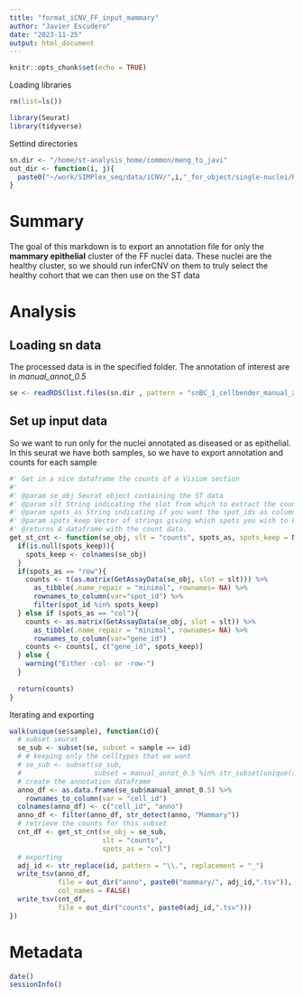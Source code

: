```yaml
---
title: "format_iCNV_FF_input_mammary"
author: "Javier Escudero"
date: "2023-11-25"
output: html_document
---
```


```r
knitr::opts_chunk$set(echo = TRUE)
```

Loading libraries
```r
rm(list=ls())

library(Seurat)
library(tidyverse)
```

Settind directories
```r
sn.dir <- "/home/st-analysis_home/common/meng_to_javi"
out_dir <- function(i, j){
  paste0("~/work/SIMPlex_seq/data/iCNV/",i,"_for_object/single-nuclei/Rezas_manual-annot/ff/",j)
}
```

# Summary
The goal of this markdown is to export an annotation file for only the **mammary epithelial** cluster of the FF nuclei data. These nuclei are the healthy cluster, so we should run inferCNV on them to truly select the healthy cohort that we can then use on the ST data

# Analysis
## Loading sn data
The processed data is in the specified folder. The annotation of interest are in *manual_annot_0.5*
```r
se <- readRDS(list.files(sn.dir , pattern = "snBC_1_cellbender_manual_annot.rds", full.names = TRUE))
```

## Set up input data
So we want to run only for the nuclei annotated as diseased or as epithelial. In this seurat we have both samples, so we have to export annotation and counts for each sample
```r
#' Get in a nice dataframe the counts of a Visium section
#' 
#' @param se_obj Seurat object containing the ST data
#' @param slt String indicating the slot from which to extract the count data (counts/data)
#' @param spots_as String indicating if you want the spot_ids as column or rows
#' @param spots_keep Vector of strings giving which spots you wish to keep.
#' @returns A dataframe with the count data.
get_st_cnt <- function(se_obj, slt = "counts", spots_as, spots_keep = NULL){
  if(is.null(spots_keep)){
    spots_keep <- colnames(se_obj)
  }
  if(spots_as == "row"){
    counts <- t(as.matrix(GetAssayData(se_obj, slot = slt))) %>%
      as_tibble(.name_repair = "minimal", rownames= NA) %>%
      rownames_to_column(var="spot_id") %>%
      filter(spot_id %in% spots_keep)
  } else if (spots_as == "col"){
    counts <- as.matrix(GetAssayData(se_obj, slot = slt)) %>%
      as_tibble(.name_repair = "minimal", rownames= NA) %>% 
      rownames_to_column(var="gene_id")
    counts <- counts[, c("gene_id", spots_keep)]
  } else {
    warning("Either -col- or -row-")
  }
  
  return(counts)
}
```

Iterating and exporting
```r
walk(unique(se$sample), function(id){
  # subset seurat
  se_sub <- subset(se, subset = sample == id)
  # # keeping only the celltypes that we want
  # se_sub <- subset(se_sub, 
  #                  subset = manual_annot_0.5 %in% str_subset(unique(se_sub$manual_annot_0.5), "Mammary epithelial"))
  # create the annotation dataframe
  anno_df <- as.data.frame(se_sub$manual_annot_0.5) %>%
    rownames_to_column(var = "cell_id")
  colnames(anno_df) <- c("cell_id", "anno")
  anno_df <- filter(anno_df, str_detect(anno, "Mammary"))
  # retrieve the counts for this subset
  cnt_df <- get_st_cnt(se_obj = se_sub,
                       slt = "counts",
                       spots_as = "col")
  # exporting
  adj_id <- str_replace(id, pattern = "\\.", replacement = "_")
  write_tsv(anno_df, 
            file = out_dir("anno", paste0("mammary/", adj_id,".tsv")), 
            col_names = FALSE)
  write_tsv(cnt_df, 
            file = out_dir("counts", paste0(adj_id,".tsv")))
})
```

# Metadata
```r
date()
sessionInfo()
```


